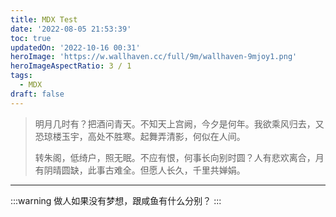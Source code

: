 ```yaml
---
title: MDX Test
date: '2022-08-05 21:53:39'
toc: true
updatedOn: '2022-10-16 00:31'
heroImage: 'https://w.wallhaven.cc/full/9m/wallhaven-9mjoy1.png'
heroImageAspectRatio: 3 / 1
tags:
  - MDX
draft: false
---
```


> 明月几时有？把酒问青天。不知天上宫阙，今夕是何年。我欲乘风归去，又恐琼楼玉宇，高处不胜寒。起舞弄清影，何似在人间。
>
> 转朱阁，低绮户，照无眠。不应有恨，何事长向别时圆？人有悲欢离合，月有阴晴圆缺，此事古难全。但愿人长久，千里共婵娟。

---

:::warning
做人如果没有梦想，跟咸鱼有什么分别？
:::
